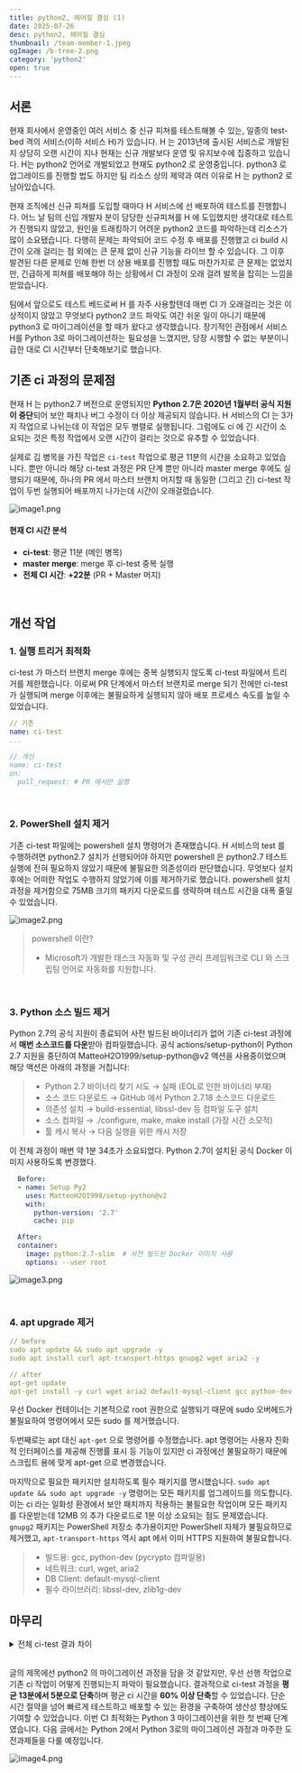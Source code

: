 ```yaml
---
title: python2, 헤어질 결심 (1)
date: 2025-07-26
desc: python2, 헤어질 결심
thumbnail: /team-member-1.jpeg
ogImage: /b-tree-2.png
category: 'python2'
open: true
---
```


## 서론
현재 회사에서 운영중인 여러 서비스 중 신규 피쳐를 테스트해볼 수 있는, 일종의 test-bed 격의 서비스(이하 서비스 H)가 있습니다.
H 는 2013년에 출시된 서비스로 개발된 지 상당히 오랜 시간이 지나 현재는 신규 개발보다 운영 및 유지보수에 집중하고 있습니다.
H는 python2 언어로 개발되었고 현재도 python2 로 운영중입니다. python3 로 업그레이드를 진행할 법도 하지만 팀 리소스 상의 제약과 여러 이유로 H 는 python2 로 남아있습니다.

현재 조직에선 신규 피쳐를 도입할 때마다 H 서비스에 선 배포하여 테스트를 진행합니다.
어느 날 팀의 신입 개발자 분이 담당한 신규피쳐를 H 에 도입했지만 생각대로 테스트가 진행되지 않았고, 원인을 트래킹하기 어려운 python2 코드를 파악하는데 리소스가 많이 소요됐습니다.
다행히 문제는 파악되어 코드 수정 후 배포를 진행했고 ci build 시간이 오래 걸리는 점 외에는 큰 문제 없이 신규 기능을 라이브 할 수 있습니다.
그 이후 발견된 다른 문제로 인해 한번 더 상용 배포를 진행할 때도 마찬가지로 큰 문제는 없었지만, 긴급하게 피쳐를 배포해야 하는 상황에서 CI 과정이 오래 걸려 발목을 잡히는 느낌을 받았습니다.

팀에서 앞으로도 테스트 베드로써 H 를 자주 사용할텐데 매번 CI 가 오래걸리는 것은 이상적이지 않았고
무엇보다 python2 코드 파악도 여간 쉬운 일이 아니기 때문에 python3 로 마이그레이션을 할 때가 왔다고 생각했습니다.
장기적인 관점에서 서비스 H를 Python 3로 마이그레이션하는 필요성을 느꼈지만, 당장 시행할 수 없는 부분이니 급한 대로 CI 시간부터 단축해보기로 했습니다.

## 기존 ci 과정의 문제점
현재 H 는 python2.7 버전으로 운영되지만 **Python 2.7은 2020년 1월부터 공식 지원이 중단**되어 보안 패치나 버그 수정이 더 이상 제공되지 않습니다.
H 서비스의 CI 는 3가지 작업으로 나뉘는데 이 작업은 모두 병렬로 실행됩니다.
그럼에도 ci 에 긴 시간이 소요되는 것은 특정 작업에서 오랜 시간이 걸리는 것으로 유추할 수 있었습니다.

실제로 깁 병목을 가진 작업은 `ci-test` 작업으로 평균 11분의 시간을 소요하고 있었습니다. 뿐만 아니라 해당 ci-test 과정은 PR 단계 뿐만 아니라
master merge 후에도 실행되기 때문에, 하나의 PR 에서 마스터 브랜치 머지할 때 동일한 (그리고 긴) ci-test 작업이 두번 실행되어 배포까지 나가는데 시간이 오래걸렸습니다.

![image1.png](./image1.png)

#### 현재 CI 시간 분석
- **ci-test**: 평균 11분 (메인 병목)
- **master merge**: merge 후 ci-test 중복 실행
- **전체 CI 시간**: <b>+22분</b> (PR + Master 머지)

<br/>

## 개선 작업
### 1. 실행 트리거 최적화
ci-test 가 마스터 브랜치 merge 후에는 중복 실행되지 않도록 ci-test 파일에서 트리거를 제한했습니다.
이로써 PR 단계에서 마스터 브랜치로 merge 되기 전에만 ci-test 가 실행되며 merge 이후에는 불필요하게 실행되지 않아 배포 프로세스 속도를 높일 수 있었습니다.

``` yaml
// 기존
name: ci-test
...

// 개선
name: ci-test
on:
  pull_request: # PR 에서만 실행
```

<br/>

### 2. PowerShell 설치 제거
기존 ci-test 파일에는 powershell 설치 명령어가 존재했습니다.
H 서비스의 test 를 수행하려면 python2.7 설치가 선행되어야 하지만 powershell 은 python2.7 테스트 실행에 전혀 필요하지 않았기 때문에 불필요한 의존성이라 판단했습니다.
무엇보다 설치 후에는 어떠한 작업도 수행하지 않았기에 이를 제거하기로 했습니다.
powershell 설치 과정을 제거함으로 75MB 크기의 패키지 다운로드를 생략하며 테스트 시간을 대폭 줄일 수 있었습니다.

![image2.png](./image2.png)

>powershell 이란?
>- Microsoft가 개발한 태스크 자동화 및 구성 관리 프레임워크로 CLI 와 스크립팅 언어로 자동화를 지원합니다.

<br/>

### 3. Python 소스 빌드 제거

Python 2.7의 공식 지원이 종료되어 사전 빌드된 바이너리가 없어 기존 ci-test 과정에서 **매번 소스코드를 다운**받아 컴파일했습니다.
공식 actions/setup-python이 Python 2.7 지원을 중단하여 MatteoH2O1999/setup-python@v2 액션을 사용중이었으며 해당 액션은 아래의 과정을 거칩니다:

> - Python 2.7 바이너리 찾기 시도 → 실패 (EOL로 인한 바이너리 부재)
> - 소스 코드 다운로드 → GitHub 에서 Python 2.7.18 소스코드 다운로드
> - 의존성 설치 → build-essential, libssl-dev 등 컴파일 도구 설치
> - 소스 컴파일 → ./configure, make, make install (가장 시간 소모적)
> - 툴 캐시 복사 → 다음 실행을 위한 캐시 저장

이 전체 과정이 매번 약 1분 34초가 소요되었다.
Python 2.7이 설치된 공식 Docker 이미지 사용하도록 변경했다.

``` yaml
  Before:
  - name: Setup Py2
    uses: MatteoH2O1999/setup-python@v2
    with:
      python-version: '2.7'
      cache: pip

  After:
  container:
    image: python:2.7-slim  # 사전 빌드된 Docker 이미지 사용
    options: --user root

```

![image3.png](./image3.png)


<br/>

### 4. apt upgrade 제거

``` yaml
// before
sudo apt update && sudo apt upgrade -y
sudo apt install curl apt-transport-https gnupg2 wget aria2 -y

// after
apt-get update
apt-get install -y curl wget aria2 default-mysql-client gcc python-dev libssl-dev zlib1g-dev
```
우선 Docker 컨테이너는 기본적으로 root 권한으로 실행되기 때문에 sudo 오버헤드가 불필요하여 명령어에서 모든 sudo 를 제거했습니다.

두번째로는 apt 대신 `apt-get` 으로 명령어를 수정했습니다. apt 명령어는 사용자 친화적 인터페이스를 제공해 진행률 표시 등 기능이 있지만 ci 과정에선 불필요하기 때문에 스크립트 용에 맞게 apt-get 으로 변경했습니다.

마지막으로 필요한 패키지만 설치하도록 필수 패키지를 명시했습니다.
`sudo apt update && sudo apt upgrade -y` 명령어는 모든 패키지를 업그레이드를 의도합니다.
이는 ci 라는 일화성 환경에서 보안 패치까지 적용하는 불필요한 작업이며 모든 패키지를 다운받는데 12MB 의 추가 다운로드로 1분 이상 소요되는 점도 문제였습니다.
`gnupg2` 패키지는 PowerShell 저장소 추가용이지만 PowerShell 자체가 불필요하므로 제거했고, `apt-transport-https` 역시 apt 에서 이미 HTTPS 지원하여 불필요합니다.


> - 빌드용: gcc, python-dev (pycrypto 컴파일용)
> - 네트워크: curl, wget, aria2
> - DB Client: default-mysql-client
> - 필수 라이브러리: libssl-dev, zlib1g-dev

## 마무리

<details>
<summary>전체 ci-test 결과 차이</summary>

#### 기존 ci-test 프로세스
![image5.png](./image5.png)

#### 개선된 ci-test 프로세스
![image6.png](./image6.png)

</details>

<br/>

글의 제목에선 python2 의 마이그레이션 과정을 담을 것 같았지만, 우선 선행 작업으로 기존 ci 작업이 어떻게 진행되는지 파악이 필요했습니다.
결과적으로 ci-test 과정을 **평균 13분에서 5분으로 단축**하며 평균 ci 시간을 **60% 이상 단축**할 수 있었습니다. 단순 시간 절약을 넘어 빠르게 테스트하고 배포할 수 있는 환경을 구축하여 생산성 향상에도 기여할 수 있었습니다.
이번 CI 최적화는 Python 3 마이그레이션을 위한 첫 번째 단계였습니다. 다음 글에서는 Python 2에서 Python 3로의 마이그레이션 과정과 마주한 도전과제들을 다룰 예정입니다.

![image4.png](./image4.png)
